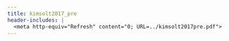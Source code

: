 ```yaml
---
title: kimsolt2017_pre
header-includes: |
  <meta http-equiv="Refresh" content="0; URL=../kimsolt2017pre.pdf">
---
```

